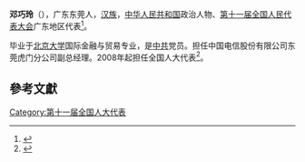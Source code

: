 '''邓巧玲'''（{{bd|1968年||}}），广东东莞人，[[汉族|汉族]]，[[中华人民共和国|中华人民共和国]]政治人物、[[第十一届全国人民代表大会|第十一届全国人民代表大会]]广东地区代表<ref>{{cite web|author=新华网|title=第十一届全国人大代表|url=http://news.xinhuanet.com/ziliao/2008-03/03/content_7708230.htm?node=36628|publisher=新华网|accessdate=2014-01-07|archive-date=2014-01-10|archive-url=https://web.archive.org/web/20140110211415/http://news.xinhuanet.com/ziliao/2008-03/03/content_7708230.htm?node=36628|dead-url=no}}</ref>。

毕业于[[北京大学|北京大学]]国际金融与贸易专业，是[[中共|中共]]党员。担任中国电信股份有限公司东莞虎门分公司副总经理。2008年起担任全国人大代表<ref>{{cite news|title=全国人大代表信息-邓巧玲|url= http://210.82.31.1:8084/delegate/viewDelegate.action?dbid=111799|accessdate=2013-04-05|newspaper=全国人大网|archive-url=https://web.archive.org/web/20140522053110/http://www.npc.gov.cn/delegate/viewDelegate.action?dbid=111799|archive-date=2014-05-22|dead-url=yes}}</ref>。

==參考文獻==
{{reflist}}
[[Category:第十一届全国人大代表|Category:第十一届全国人大代表]]